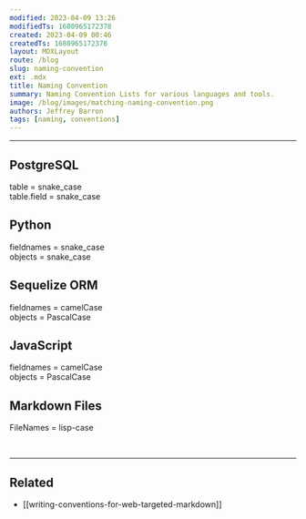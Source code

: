 ```yaml
---
modified: 2023-04-09 13:26
modifiedTs: 1680965172378  
created: 2023-04-09 00:46
createdTs: 1680965172378  
layout: MDXLayout  
route: /blog  
slug: naming-convention  
ext: .mdx  
title: Naming Convention  
summary: Naming Convention Lists for various languages and tools.  
image: /blog/images/matching-naming-convention.png
authors: Jeffrey Barron
tags: [naming, conventions]  
---
```


---

## PostgreSQL

table = snake_case  
table.field = snake_case

## Python

fieldnames = snake_case  
objects = snake_case

## Sequelize ORM

fieldnames = camelCase  
objects = PascalCase

## JavaScript

fieldnames = camelCase  
objects = PascalCase

## Markdown Files

FileNames = lisp-case

<br /><hr />

## Related

- [[writing-conventions-for-web-targeted-markdown]]
